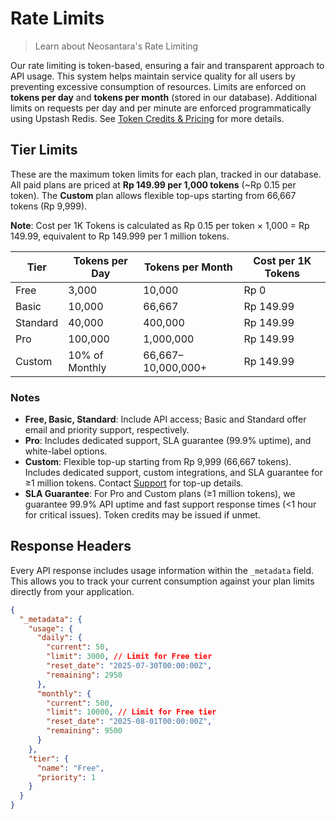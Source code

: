 # Rate Limits

> Learn about Neosantara's Rate Limiting

Our rate limiting is token-based, ensuring a fair and transparent approach to API usage. This system helps maintain service quality for all users by preventing excessive consumption of resources. Limits are enforced on **tokens per day** and **tokens per month** (stored in our database). Additional limits on requests per day and per minute are enforced programmatically using Upstash Redis. See [Token Credits & Pricing](/en/about/token-credits#pricing-overview) for more details.

## Tier Limits

These are the maximum token limits for each plan, tracked in our database. All paid plans are priced at **Rp 149.99 per 1,000 tokens** (~Rp 0.15 per token). The **Custom** plan allows flexible top-ups starting from 66,667 tokens (Rp 9,999).

**Note**: Cost per 1K Tokens is calculated as Rp 0.15 per token × 1,000 = Rp 149.99, equivalent to Rp 149.999 per 1 million tokens.

| Tier       | Tokens per Day | Tokens per Month   | Cost per 1K Tokens |
|------------|----------------|--------------------|-------------------|
| Free       | 3,000          | 10,000             | Rp 0              |
| Basic      | 10,000         | 66,667             | Rp 149.99         |
| Standard   | 40,000         | 400,000            | Rp 149.99         |
| Pro        | 100,000        | 1,000,000          | Rp 149.99         |
| Custom     | 10% of Monthly | 66,667–10,000,000+ | Rp 149.99         |

### Notes
- **Free, Basic, Standard**: Include API access; Basic and Standard offer email and priority support, respectively.
- **Pro**: Includes dedicated support, SLA guarantee (99.9% uptime), and white-label options.
- **Custom**: Flexible top-up starting from Rp 9,999 (66,667 tokens). Includes dedicated support, custom integrations, and SLA guarantee for ≥1 million tokens. Contact [Support](https://app.neosantara.xyz/contact) for top-up details.
- **SLA Guarantee**: For Pro and Custom plans (≥1 million tokens), we guarantee 99.9% API uptime and fast support response times (<1 hour for critical issues). Token credits may be issued if unmet.

## Response Headers

Every API response includes usage information within the `_metadata` field. This allows you to track your current consumption against your plan limits directly from your application.

```json
{
  "_metadata": {
    "usage": {
      "daily": {
        "current": 50,
        "limit": 3000, // Limit for Free tier
        "reset_date": "2025-07-30T00:00:00Z",
        "remaining": 2950
      },
      "monthly": {
        "current": 500,
        "limit": 10000, // Limit for Free tier
        "reset_date": "2025-08-01T00:00:00Z",
        "remaining": 9500
      }
    },
    "tier": {
      "name": "Free",
      "priority": 1
    }
  }
}